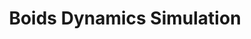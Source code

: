 ---
title: 'Boids Dynamics Simulation'
publishedAt: '2025-02-01'
summary: 'Advanced interactive learning platform exploring complex system dynamics through immersive Boids and 3D simulations, demonstrating emergent behavior and flocking algorithms.'
--- 